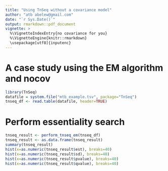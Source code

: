 ```yaml
---
title: "Using TnSeq without a covariance model"
author: "atb abelew@gmail.com"
date: "`r Sys.Date()`"
output: rmarkdown::pdf_document
vignette: >
  %\VignetteIndexEntry{no covariance for you}
  %\VignetteEngine{knitr::rmarkdown}
  \usepackage[utf8]{inputenc}
---
```


# A case study using the EM algorithm and nocov

```r

library(TnSeq)
datafile = system.file("mtb_example.tsv", package="TnSeq")
tnseq_df <- read.table(datafile, header=TRUE)

```

# Perform essentiality search

```r

tnseq_result <- perform_tnseq_em(tnseq_df)
tnseq_result <- as.data.frame(tnseq_result)
summary(tnseq_result)
hist(x=as.numeric(tnseq_result$est), breaks=40)
hist(x=as.numeric(tnseq_result$sd), breaks=40)
hist(x=as.numeric(tnseq_result$pvalue), breaks=40)
hist(x=as.numeric(tnseq_result$qvalue), breaks=40)

```

